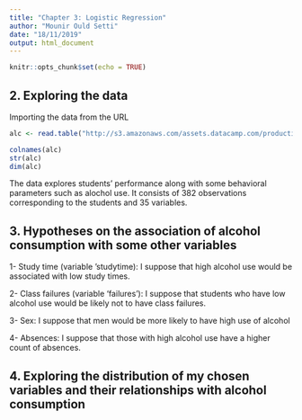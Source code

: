 ```yaml
---
title: "Chapter 3: Logistic Regression"
author: "Mounir Ould Setti"
date: "18/11/2019"
output: html_document
---
```


```r
knitr::opts_chunk$set(echo = TRUE)
```

## 2. Exploring the data

Importing the data from the URL
``` r
alc <- read.table("http://s3.amazonaws.com/assets.datacamp.com/production/course_2218/datasets/alc.txt",sep=",",header = TRUE)

colnames(alc)
str(alc)
dim(alc)
```

The data explores students' performance along with some behavioral parameters such as alochol use. It consists of 382 observations corresponding to the students and 35 variables.

## 3. Hypotheses on the association of alcohol consumption with some other variables

1- Study time (variable 'studytime): I suppose that high alcohol use would be associated with low study times.

2- Class failures (variable 'failures'): I suppose that students who have low alcohol use would be likely not to have class failures.

3- Sex: I suppose that men would be more likely to have high use of alcohol

4- Absences: I suppose that those with high alcohol use have a higher count of absences.

## 4. Exploring the distribution of my chosen variables and their relationships with alcohol consumption

